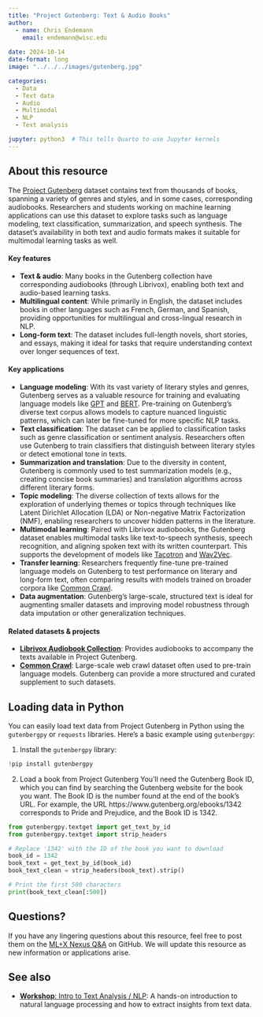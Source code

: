 ```yaml
---
title: "Project Gutenberg: Text & Audio Books"
author: 
  - name: Chris Endemann
    email: endemann@wisc.edu
    
date: 2024-10-14
date-format: long
image: "../../../images/gutenberg.jpg"

categories: 
  - Data
  - Text data
  - Audio
  - Multimodal
  - NLP
  - Text analysis

jupyter: python3  # This tells Quarto to use Jupyter kernels
---
```


## About this resource

The [Project Gutenberg](https://www.gutenberg.org/) dataset contains text from thousands of books, spanning a variety of genres and styles, and in some cases, corresponding audiobooks. Researchers and students working on machine learning applications can use this dataset to explore tasks such as language modeling, text classification, summarization, and speech synthesis. The dataset's availability in both text and audio formats makes it suitable for multimodal learning tasks as well.

#### Key features
- **Text & audio**: Many books in the Gutenberg collection have corresponding audiobooks (through Librivox), enabling both text and audio-based learning tasks.
- **Multilingual content**: While primarily in English, the dataset includes books in other languages such as French, German, and Spanish, providing opportunities for multilingual and cross-lingual research in NLP.
- **Long-form text**: The dataset includes full-length novels, short stories, and essays, making it ideal for tasks that require understanding context over longer sequences of text.

#### Key applications 
- **Language modeling**: With its vast variety of literary styles and genres, Gutenberg serves as a valuable resource for training and evaluating language models like [GPT](https://openai.com/research/gpt-3) and [BERT](https://arxiv.org/abs/1810.04805). Pre-training on Gutenberg’s diverse text corpus allows models to capture nuanced linguistic patterns, which can later be fine-tuned for more specific NLP tasks.
- **Text classification**: The dataset can be applied to classification tasks such as genre classification or sentiment analysis. Researchers often use Gutenberg to train classifiers that distinguish between literary styles or detect emotional tone in texts.
- **Summarization and translation**: Due to the diversity in content, Gutenberg is commonly used to test summarization models (e.g., creating concise book summaries) and translation algorithms across different literary forms.
- **Topic modeling**: The diverse collection of texts allows for the exploration of underlying themes or topics through techniques like Latent Dirichlet Allocation (LDA) or Non-negative Matrix Factorization (NMF), enabling researchers to uncover hidden patterns in the literature.
- **Multimodal learning**: Paired with Librivox audiobooks, the Gutenberg dataset enables multimodal tasks like text-to-speech synthesis, speech recognition, and aligning spoken text with its written counterpart. This supports the development of models like [Tacotron](https://google.github.io/tacotron/) and [Wav2Vec](https://arxiv.org/abs/2006.11477).
- **Transfer learning**: Researchers frequently fine-tune pre-trained language models on Gutenberg to test performance on literary and long-form text, often comparing results with models trained on broader corpora like [Common Crawl](https://commoncrawl.org/).
- **Data augmentation**: Gutenberg's large-scale, structured text is ideal for augmenting smaller datasets and improving model robustness through data imputation or other generalization techniques.

#### Related datasets & projects
- **[Librivox Audiobook Collection](https://librivox.org/)**: Provides audiobooks to accompany the texts available in Project Gutenberg.
- **[Common Crawl](https://commoncrawl.org/)**: Large-scale web crawl dataset often used to pre-train language models. Gutenberg can provide a more structured and curated supplement to such datasets.

## Loading data in Python

You can easily load text data from Project Gutenberg in Python using the `gutenbergpy` or `requests` libraries. Here's a basic example using `gutenbergpy`:

1. Install the `gutenbergpy` library:

```python
!pip install gutenbergpy
```

2. Load a book from Project Gutenberg
You’ll need the Gutenberg Book ID, which you can find by searching the Gutenberg website for the book you want. The Book ID is the number found at the end of the book's URL. For example, the URL https://www.gutenberg.org/ebooks/1342 corresponds to Pride and Prejudice, and the Book ID is 1342.

```python
from gutenbergpy.textget import get_text_by_id
from gutenbergpy.textget import strip_headers

# Replace '1342' with the ID of the book you want to download
book_id = 1342
book_text = get_text_by_id(book_id)
book_text_clean = strip_headers(book_text).strip()

# Print the first 500 characters
print(book_text_clean[:500])
```

## Questions?
If you have any lingering questions about this resource, feel free to post them on the [ML+X Nexus Q&A](https://github.com/UW-Madison-DataScience/ML-X-Nexus/discussions/categories/q-a) on GitHub. We will update this resource as new information or applications arise.

## See also
- [**Workshop**: Intro to Text Analysis / NLP](https://uw-madison-datascience.github.io/ML-X-Nexus/Learn/Workshops/Intro-TextAnalysis_Python.html): A hands-on introduction to natural language processing and how to extract insights from text data.
